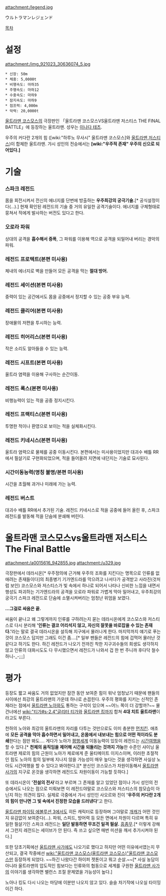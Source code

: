attachment:/legend.jpg 

ウルトラマンレジェンド

[[목차]]

= 설정 =
attachment:/img_921023_30636074_5.jpg

 * 신장: 50m
 * 체중: 5,0000t
 * 비행속도: 마하35
 * 주행속도: 마하12
 * 수중속도: 마하9
 * 잠지속도: 마하9
 * 점프력: 4,000m
 * 악력: 20,0000t

[[울트라맨 코스모스]]의 극장판인 「울트라맨 코스모스VS울트라맨 저스티스 THE FINAL BATTLE」에 등장하는 울트라맨. 성우는 [[이나다 테츠]].

우주의 커다란 2개의 힘 ([wiki:"하루노 무사시" 울트라맨 코스모스]와 [[울트라맨 저스티스]])이 합체한 울트라맨. 갸시 성인의 전승에서는 '''[wiki:"우주적 존재" 우주의 신으로 되어있다.]'''

= 기술 =
=== 스파크 레전드 ===
몸을 회전시켜서 전신의 에너지를 단번에 방출하는 '''우주최강의 궁극기술.'''[* 공식설정이다(…).] 현재 확인된 레전드의 기술 중 거의 유일한 공격기술이다. 에너지를 구체형태로 뭉쳐서 적에게 발사하는 버전도 있다고 한다.
=== 오로라 파워 ===
상대의 공격을 '''흡수해서 증폭''', 그 파워를 이용해 역으로 공격을 되밀어내 버리는 경악의 파워.
=== 레전드 프로텍트(본편 미사용) ===
체내의 에너지로 벽을 만들어 모든 공격을 막는 '''절대 방어.'''
=== 레전드 세이션(본편 미사용) ===
중력이 있는 공간에서도 몸을 공중에서 정지할 수 있는 공중 부유 능력.
=== 레전드 클리어(본편 미사용) ===
장애물의 저편을 투시하는 능력.
=== 레전드 히어리스(본편 미사용) ===
작은 소리도 알아들을 수 있는 능력.
=== 레전드 시프트(본편 미사용) ===
울트라 염력을 이용해 구사하는 순간이동.
=== 레전드 록스(본편 미사용) ===
비행능력이 있는 적을 공중 정지시킨다.
=== 레전드 프랙티스(본편 미사용) ===
투명한 적이나 환영으로 보이는 적을 실체화시킨다.
=== 레전드 키네시스(본편 미사용) ===
울트라 염력으로 물체를 공중 이동시킨다. 본편에서는 미사용이었지만 대괴수 배틀 RR에서 필살기로 구현화되었으며, 적을 들어올려 지면에 내던지는 기술로 묘사된다.
=== 시간이동능력(명칭 불명/본편 미사용) ===
시간을 초월해 과거나 미래에 가는 능력.
=== 레전드 버스트 ===
대괴수 배틀 RR에서 추가된 기술. 레전드 키네시스로 적을 공중에 들어 올린 후, 스파크 레전드를 발동해 적을 단숨에 분쇄해 버린다.

= 울트라맨 코스모스vs울트라맨 저스티스 The Final Battle =
attachment:/a0015616_942855.jpg
attachment:/u329.jpg

극장판에서 데라시온[* 우주정의에 근거해 우주의 조화를 지킨다는 명목으로 인류를 없애려는 존재들이다]의 최종병기 기가엔드라를 막으려고 나서다가 공격받고 사라진(것처럼 보인) 코스모스와 저스티스가 빛 속에서 하나로 되어서 나타나 신비한 느낌을 내면서 행성도 파괴하는 기가엔드라의 공격을 오로라 파워로 가볍게 막아 밀어내고, 우주최강의 궁극기 스파크 레전드로 단숨에 소멸시켜버리는 엄청난 위엄을 보였다. 

'''…그걸로 싸움은 끝.'''

싸움이 끝나고 왜 그렇게까지 인류를 구하려는지 묻는 데라시온에게 코스모스와 저스티스로 다시 분리해 ''' '인류는 결코 어리석지 않고, 자신의 잘못을 바로잡을 수 있는 존재다.' '''라는 말로 결국 데라시온을 설득해 지구에서 물러나게 한다. 마지막까지 얘기로 푸는 것이 코스모스 답지만 그래도 이건 좀….[* 일부 팬들은 레전드의 힘에 겁먹어 물러난 것 같다고 하기도 한다. 하긴 레전드가 나오기 전까진 착한 지구괴수들의 희생도 생각하지 않고 인류의 대화시도도 다 무시했으면서 레전드가 나와서 겁 한 번 주니까 후다닥 철수하니-_-;;;]

= 평가 =
등장도 짧고 싸움도 거의 없었지만 잠깐 동안 보여준 힘이 워낙 엄청났기 때문에 팬들의 사이에선 최강의 울트라맨의 가운데 하나로 손꼽힌다. 우주의 평화를 지키는 신적인 존재라는 점에서 [[울트라맨 노아]]와도 통하는 구석이 있으며 ~~어느 쪽이 더 강할까?~~ 물건너에선 [[wiki:"티가#s-2.4"글리터 티가]]와 [[울트라맨 킹]]까지 합쳐 '''4대 치트 울트라맨'''이라고도 부른다.

천하의 노아와 최강의 울트라맨의 자리를 다투는 것만으로도 이미 충분한 [[먼치킨]]. 애초에 '''모든 공격을 막아 흡수하면서 밀어내고, 온몸에서 내보내는 힘으로 어떤 적이라도 분쇄'''한다는 점만 봐도…. 게다가 노아가 [[평행세계]] 이동능력이 있듯이 레전드는 [[시간여행]]을 할 수 있다.[* '''천체의 움직임을 제어해 시간을 되돌리는 것까지 가능'''한 수준인 샤이닝 울트라맨 제로의 힘의 근원이 노아가 제로에게 준 울티메이트 이지스이며, 이러한 초절적인 힘도 노아의 힘의 일부에 지나지 않을 가능성이 매우 높다는 것을 생각하면 사실상 노아도 시간여행을 할 수 있다고 봐야한다.][* 분신인 코스모스가 차원이동해서 [[울트라맨 사가]]의 지구로 온것을 생각하면 레전드도 차원이동이 가능할 듯하다.]

또 데라시온이 ''''전설의 전사''''라고 부르며 그 존재를 알고 있었던 점이나 갸시 성인의 전승에서도 나오는 점으로 미뤄보면 이 레전드야말로 코스모스와 저스티스의 참모습이 아닌지 하는 의견이 많다. 실제로 극중에서 갸시 성인인 사오르와 진이 ''' '우주의 커다란 2개의 힘이 만나면 그 빛 속에서 진정한 모습을 드러낸다' '''고 한다.

[[울트라맨 파이팅 에볼루션 3]]에서도 히든 캐릭터로 등장하며 그야말로 [[개캐]]가 어떤 것인지 유감없이 보여준다(…). 파워, 스피드, 방어력 등 모든 면에서 차원이 다르며 특히 유일한 필살기인 스파크 레전드는 '''일단 발동하면 무조건 일격 필살.''' [[흠좀무]].[* 이렇게 강해서 그런지 레전드는 세이브가 안 된다. 즉 쓰고 싶으면 매번 미션을 깨서 추가시켜야 된다.]

또한 당초기획에선 [[울트라맨 사가]]에도 나오기로 했다고 하지만 어떤 이유에서였는지 무산되고, 결국 작중에선 [[wiki:"울트라맨 코스모스(울트라맨 코스모스)"울트라맨 코스모스]]만 등장하게 되었다. ~~하긴 나왔다간 하이퍼 젯톤이고 뭐고 순살.~~[* 사실 농담이 아니라 울트라맨의 압도적인 힘보다는 인류와의 협동으로 세계를  구원한 [[울트라맨 사가]]의 이야기를 생각하면 밸런스 조절 문제였을 가능성이 높다.]

노아나 킹도 다시 나오는 마당에 이분만 나오지 않고 있다. 슬슬 차기작에 나오실 타이밍이긴 하다.

